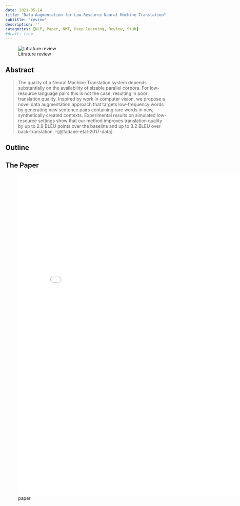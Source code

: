 ```yaml
---
date: 2021-05-14
title: "Data Augmentation for Low-Resource Neural Machine Translation"
subtitle: "review"
description: ''
categories: [NLP, Paper, NMT, Deep learning, Review, Stub]
#draft: true
---
```


![Litrature review](/images/literature-review-open-book.jpg){.column-margin}


<!-- ::: {#vid-01 .column-margin}
{{< video https://aclanthology.org/2022.findings-naacl.75.mp4 >}}

Presentation Video
::: -->

## Abstract

> The quality of a Neural Machine Translation system depends substantially on the availability of sizable parallel corpora. For low-resource language pairs this is not the case, resulting in poor translation quality. Inspired by work in computer vision, we propose a novel data augmentation approach that targets low-frequency words by generating new sentence pairs containing rare words in new, synthetically created contexts. Experimental results on simulated low-resource settings show that our method improves translation quality by up to 2.9 BLEU points over the baseline and up to 3.2 BLEU over back-translation. --[@fadaee-etal-2017-data]

## Outline

## The Paper

![paper](./paper.pdf){.col-page width=800px height=1000px group="slides"}

